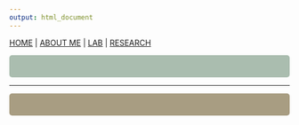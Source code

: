 ```yaml
---
output: html_document
---
```

[HOME](http://gzahn.github.io/) | [ABOUT ME](http://gzahn.github.io/about-me/) | [LAB](http://gzahn.github.io/lab/) | [RESEARCH](http://gzahn.github.io/pubs_and_pres/)

<style>
div.gray { background-color:#aabdaf; border-radius: 5px; padding: 20px;}
</style>
<div class = "gray">





</div>


_____

<style>
div.blue { background-color:#a89d82; border-radius: 5px; padding: 20px;}
</style>
<div class = "blue">


</div>